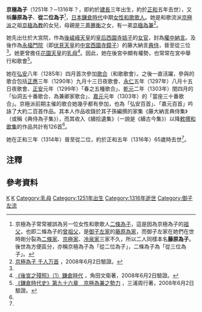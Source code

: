 {{japanese|japanese=京極 為子|kana=きょうごくためこ|romaji=Kyugoku Tameko||舊寫 =京極 為子|}}
'''京極為子'''（1251年？─1316年？，即約於[[建長|建長]]三年出生，約於[[正和_(日本)|正和]]五年去世），又稱'''藤原為子'''、'''從二位為子'''<ref group="note">京極為子常常被誤為另一位女性和歌歌人[[二條為子|二條為子]]，這是因為京極為子的[[祖父|祖父]]，也即二條為子的[[曾祖父|曾祖父]]，是[[御子左家|御子左家]]的[[藤原為家|藤原為家]]，而御子左家在她們在世時剛分裂為[[二條家|二條家]]、[[京極家|京極家]]、[[冷泉家|冷泉家]]三家不久，所以二人同樣本名'''藤原為子'''。後世為方便區分，亦稱京極為子為「從二位為子」，二條為子為「從三位為子」。</ref>，[[日本|日本]][[鎌倉時代|鎌倉時代]]中期[[女性|女性]][[和歌|和歌]][[歌人|歌人]]。她是和歌流派[[京極派|京極派]]之祖[[京極為教|京極為教]]的女兒，母親是[[三善雅衡|三善雅衡]]之女，有一弟[[京極為兼|京極為兼]]<ref name=sennin>[http://www.asahi-net.or.jp/~sg2h-ymst/yamatouta/sennin/k_tameko.html 京極為子 千人万首] {{Wayback|url=http://www.asahi-net.or.jp/~sg2h-ymst/yamatouta/sennin/k_tameko.html |date=20200928010642 }}，2008年6月2日驗證。{{Ja}}</ref>。

她先出仕於大宮院，作為[[後嵯峨天皇|後嵯峨天皇]]的[[皇后|皇后]][[西園寺姞子|西園寺姞子]]的[[女官|女官]]，封為[[權中納言|權中納言]]。及後作為[[永福門院|永福門院]]（即[[伏見天皇|伏見天皇]]的[[中宮|中宮]][[西園寺鏱子|西園寺鏱子]]）的藤大納言[[典侍|典侍]]，晉至從三位<ref name=sennin />。她更曾擔任[[花園天皇|花園天皇]]的[[乳母|乳母]]<ref>[http://www015.upp.so-net.ne.jp/gofukakusa/s-tsunoda-koukyuunozanshou.htm 《後宮之殘照》（1）鎌倉時代] {{Wayback|url=http://www015.upp.so-net.ne.jp/gofukakusa/s-tsunoda-koukyuunozanshou.htm |date=20091118162449 }}，角田文衛著，2008年6月2日驗證。{{Ja}}</ref>。因此，她在後宮中頗有權勢，也常常在宮中舉行和歌會<ref>[http://www015.upp.so-net.ne.jp/gofukakusa/miura-kamakura-93-97.htm 《鎌倉時代史》第九十六章　京極為兼之勢力] {{Wayback|url=http://www015.upp.so-net.ne.jp/gofukakusa/miura-kamakura-93-97.htm |date=20061006212556 }}，三浦周行著，2008年6月2日驗證。{{Ja}}</ref>。

她在[[弘安|弘安]]八年（1285年）四月首次參加[[歌合|歌合]]（和歌歌會）。之後一直活躍，參與的歌合包括[[正應|正應]]三年（1290年）九月十三日夜歌會、[[永仁_(伏見天皇)|永仁]]五年（1297年）八月十五日夜歌會、[[正安_(後伏見天皇)|正安]]元年（1299年）「春之五種歌合」、[[乾元_(後二條天皇)|乾元]]二年（1303年）閏四月的「仙洞五十番歌合、為兼卿家歌合」、[[嘉元|嘉元]]元年（1303年）的「當座三十番歌合」。京極派前期主催的歌合她幾乎都有參加，也為「弘安百首」、「嘉元百首」吟詠了大約二百首作品。其本人作品收錄於其子孫編撰的家集《藤大納言典侍集》（或稱《典侍為子集》），而其收入《續拾遺集》（一說是《續古今集》）以降[[敕撰和歌集|敕撰和歌集]]的作品共計有126首<ref name=sennin />。

她在正和三年（1314年）晉至從二位，約於正和五年（1316年）65歲時去世<ref name=sennin />。

==注釋==
<div class="references-small">
<references group="note" />
</div>

==參考資料==
<div class="references-small">
<references/>
</div>


[[Category:鎌倉時代女性歌人|K]]
[[Category:鎌倉時代女官|K]]
[[Category:乳母|Category:乳母]]
[[Category:1251年出生|Category:1251年出生]]
[[Category:1316年逝世|Category:1316年逝世]]
[[Category:御子左流|Category:御子左流]]